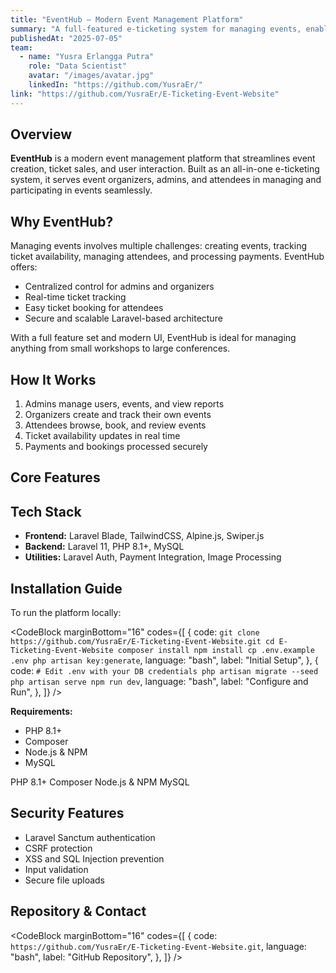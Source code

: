 ```yaml
---
title: "EventHub – Modern Event Management Platform"
summary: "A full-featured e-ticketing system for managing events, enabling seamless interactions between admins, organizers, and attendees."
publishedAt: "2025-07-05"
team:
  - name: "Yusra Erlangga Putra"
    role: "Data Scientist"
    avatar: "/images/avatar.jpg"
    linkedIn: "https://github.com/YusraEr/"
link: "https://github.com/YusraEr/E-Ticketing-Event-Website"
---
```


## Overview

**EventHub** is a modern event management platform that streamlines event creation, ticket sales, and user interaction. Built as an all-in-one e-ticketing system, it serves event organizers, admins, and attendees in managing and participating in events seamlessly.

<Feedback
  icon
  variant="info"
  title="Main Goal"
  description="Simplify event management and ticketing through an integrated, secure, and user-friendly platform for all stakeholders."
/>

## Why EventHub?

Managing events involves multiple challenges: creating events, tracking ticket availability, managing attendees, and processing payments. EventHub offers:

- Centralized control for admins and organizers
- Real-time ticket tracking
- Easy ticket booking for attendees
- Secure and scalable Laravel-based architecture

With a full feature set and modern UI, EventHub is ideal for managing anything from small workshops to large conferences.

## How It Works

1. Admins manage users, events, and view reports
2. Organizers create and track their own events
3. Attendees browse, book, and review events
4. Ticket availability updates in real time
5. Payments and bookings processed securely

## Core Features

<Table
  data={{
    headers: [
      { content: "Module", key: "module" },
      { content: "Features", key: "features" },
    ],
    rows: [
      [
        "Event Management",
        "Create, update, delete events, upload images, manage tickets",
      ],
      [
        "User Dashboard",
        "Authentication, booking history, favorite events, profile settings",
      ],
      [
        "Search & Discovery",
        "Advanced filters, featured events, real-time availability",
      ],
      ["Admin Panel", "User management, event control, booking analytics"],
      ["Security", "Sanctum auth, CSRF/XSS protection, input validation"],
    ],
  }}
/>

## Tech Stack

- **Frontend:** Laravel Blade, TailwindCSS, Alpine.js, Swiper.js
- **Backend:** Laravel 11, PHP 8.1+, MySQL
- **Utilities:** Laravel Auth, Payment Integration, Image Processing

## Installation Guide

To run the platform locally:

<CodeBlock
  marginBottom="16"
  codes={[
    {
      code: `git clone https://github.com/YusraEr/E-Ticketing-Event-Website.git
cd E-Ticketing-Event-Website
composer install
npm install
cp .env.example .env
php artisan key:generate`,
      language: "bash",
      label: "Initial Setup",
    },
    {
      code: `# Edit .env with your DB credentials
php artisan migrate --seed
php artisan serve
npm run dev`,
      language: "bash",
      label: "Configure and Run",
    },
  ]}
/>

**Requirements:**

- PHP 8.1+
- Composer
- Node.js & NPM
- MySQL

<Grid fillWidth columns="3" mobileColumns="2" gap="16">
  <Column border="neutral-alpha-medium" padding="16" radius="m">
    <Text>PHP 8.1+</Text>
  </Column>
  <Column border="neutral-alpha-medium" padding="16" radius="m">
    <Text>Composer</Text>
  </Column>
  <Column border="neutral-alpha-medium" padding="16" radius="m">
    <Text>Node.js & NPM</Text>
  </Column>
  <Column border="neutral-alpha-medium" padding="16" radius="m">
    <Text>MySQL</Text>
  </Column>
</Grid>

## Security Features

- Laravel Sanctum authentication
- CSRF protection
- XSS and SQL Injection prevention
- Input validation
- Secure file uploads

## Repository & Contact

<CodeBlock
  marginBottom="16"
  codes={[
    {
      code: `https://github.com/YusraEr/E-Ticketing-Event-Website.git`,
      language: "bash",
      label: "GitHub Repository",
    },
  ]}
/>
